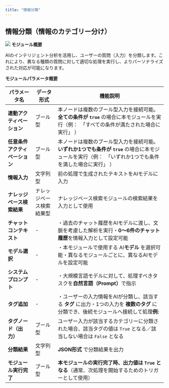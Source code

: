 ```yaml
---
title: "情報分類​"
---
```


## **情報分類（情報のカテゴリー分け）**

<img
  src="/images/19.png"
/>
**モジュール概要**

AIのインテリジェント分析を活用し、ユーザーの質問（入力）を分類します。これにより、異なる種類の質問に対して適切な処理を実行し、よりパーソナライズされた対応が可能になります。

**モジュールパラメータ概要**

| パラメータ名            | データ形式        | 機能説明                                                                                            |
| ----------------- | ------------ | ----------------------------------------------------------------------------------------------- |
| **連動アクティベーション**   | ブール型         | 本ノードは複数のブール型入力を接続可能。**全ての条件が `true`&#x20;**&#x20;の場合に本モジュールを実行（例：　「すべての条件が満たされた場合に実行」 ）         |
| **任意条件アクティベーション** | ブール型         | 本ノードは複数のブール型入力を接続可能。**いずれか1つでも条件が `true`&#x20;**&#x306E;場合に本モジュールを実行（例：　「いずれか1つでも条件を満した場合に実行」 ） |
| **情報入力**          | 文字列型         | 前の処理で生成されたテキストをAIモデルに入力                                                                         |
| **ナレッジベース検索結果**   | ナレッジベース検索結果型 | ナレッジベース検索モジュールの検索結果を入力として使用                                                                     |
| **チャットコンテキスト**    | -            | ・過去のチャット履歴をAIモデルに渡し、文脈を考慮した解析を実行・**0～6件のチャット履歴**を情報入力として設定可能                                    |
| **モデル選択**         | -            | ・本モジュールで使用する AI**モデル** を選択可能・異なるモジュールごとに、異なるAIモデルを設定可能                                          |
| **システムプロンプト**     | -            | ・大規模言語モデルに対して、処理すべきタスクを**自然言語（Prompt）**&#x3067;指示                                               |
| **タグ追加**          | -            | ・ユーザーの入力情報をAIが分類し、該当する **タグ** に出力・1つの入力を **複数のタグ** に分類でき、後続モジュールへ接続して処理**例:**                   |
| **タグノード（出力）**     | ブール型         | ユーザー入力が該当するカテゴリーに分類された場合、該当タグの値は `True` となる／該当しない場合は `False` となる                                |
| **分類結果**          | 文字列型         | **JSON形式** で分類結果を出力                                                                             |
| **モジュール実行完了**     | ブール型         | **本モジュールの実行完了時、出力値は `True` となる**（通常、次処理を開始するためのトリガーとして使用）                                       |

